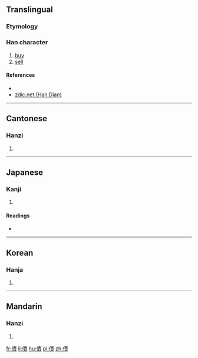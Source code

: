 ==Translingual==

===Etymology===
{{Han compound|人|賣|c1=s|c2=p|t1=person|ls=psc}}

===Han character===
{{Han char|rn=9|rad=人|as=15|sn=17|four=24286|canj=OGWC|ids=⿰亻賣}}

# [[buy]]
# [[sell]]

====References====
* {{Han ref|kx=0120.220|dkj=01255|dj=0254.200|hdz=10232.150|uh=5125|ud=20773|bh=ECBA|bd=60602}}
* [http://www.zdic.net/zd/zi/ZdicE5Zdic84ZdicA5.htm zdic.net (Han Dian)]

----

==Cantonese==

===Hanzi===
{{yue-hanzi|jyut=[[juk6]]|y=yuk6}}

# {{defn|lang=yue|sort=人15}}

----

==Japanese==

===Kanji===
{{ja-kanji|grade=|rs=人15}}

# {{defn|lang=ja|sort=人15}}

====Readings====
* {{ja-readings|on=[[いく]] (iku), [[てき]] (teki), [[ちゃく]] (chaku), [[とく]] (toku), [[どく]] (doku)|kun=[[いる]] (iru), [[かむ]] (kamu), [[みる]] (miru)}}

----

==Korean==

===Hanja===
{{ko-hanja|hangeul=육|rv=yuk|mr=yuk}}

# {{defn|lang=ko|sort=人15}}

----

==Mandarin==

===Hanzi===
{{cmn-hanzi|pin=[[yù]] ([[yu4]])|wg=yü<sup>4</sup>}}

# {{defn|lang=cmn|sort=人15}}

[[fr:儥]]
[[li:儥]]
[[hu:儥]]
[[pl:儥]]
[[zh:儥]]